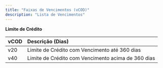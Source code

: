 ```yaml
---
title: "Faixas de Vencimentos (vCOD)"
description: "Lista de Vencimentos"
---
```


**Limite de Crédito**

| vCOD | Descrição (Dias)                                   |
| :--- | :------------------------------------------------- |
| v20  | Limite de Crédito com Vencimento até 360 dias      |
| v40  | Limite de Crédito com Vencimento acima de 360 dias |